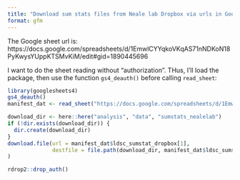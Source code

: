 ```yaml
---
title: "Download sum stats files from Neale lab Dropbox via urls in Google sheet"
format: gfm
---
```


The Google sheet url is: https://docs.google.com/spreadsheets/d/1EmwlCYYqkoVKqAS71nNDKoN18PyKwysYUppKTSMvKiM/edit#gid=1890445696

I want to do the sheet reading without "authorization". THus, I'll load the package, then use the function `gs4_deauth()` before calling `read_sheet`:


```r
library(googlesheets4)
gs4_deauth()
manifest_dat <- read_sheet("https://docs.google.com/spreadsheets/d/1EmwlCYYqkoVKqAS71nNDKoN18PyKwysYUppKTSMvKiM/edit#gid=1890445696")
```

```r
download_dir <- here::here("analysis", "data", "sumstats_nealelab")
if (!dir.exists(download_dir)) {
  dir.create(download_dir)
}
download.file(url = manifest_dat$ldsc_sumstat_dropbox[1], 
              destfile = file.path(download_dir, manifest_dat$ldsc_sumstat_file[1])
)
```

```r
rdrop2::drop_auth()
```